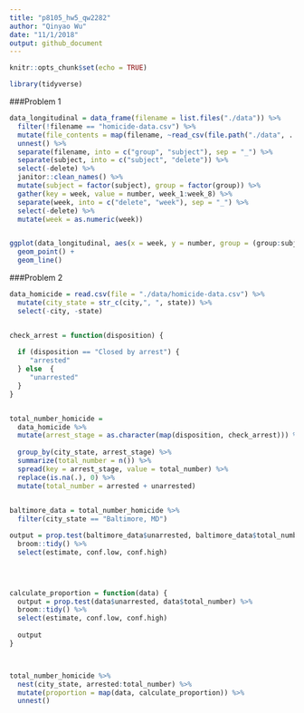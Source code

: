 ```yaml
---
title: "p8105_hw5_qw2282"
author: "Qinyao Wu"
date: "11/1/2018"
output: github_document
---
```


```r
knitr::opts_chunk$set(echo = TRUE)

library(tidyverse)
```

###Problem 1

```r
data_longitudinal = data_frame(filename = list.files("./data")) %>%
  filter(!filename == "homicide-data.csv") %>% 
  mutate(file_contents = map(filename, ~read_csv(file.path("./data", . )))) %>% 
  unnest() %>% 
  separate(filename, into = c("group", "subject"), sep = "_") %>% 
  separate(subject, into = c("subject", "delete")) %>% 
  select(-delete) %>% 
  janitor::clean_names() %>% 
  mutate(subject = factor(subject), group = factor(group)) %>% 
  gather(key = week, value = number, week_1:week_8) %>% 
  separate(week, into = c("delete", "week"), sep = "_") %>% 
  select(-delete) %>% 
  mutate(week = as.numeric(week))


ggplot(data_longitudinal, aes(x = week, y = number, group = (group:subject), color = group)) +
  geom_point() +
  geom_line()
```

###Problem 2

```r
data_homicide = read.csv(file = "./data/homicide-data.csv") %>% 
  mutate(city_state = str_c(city,", ", state)) %>% 
  select(-city, -state) 


check_arrest = function(disposition) {
  
  if (disposition == "Closed by arrest") {
     "arrested"
  } else  {
     "unarrested"
  }
}


total_number_homicide = 
  data_homicide %>% 
  mutate(arrest_stage = as.character(map(disposition, check_arrest))) %>% 
  
  group_by(city_state, arrest_stage) %>% 
  summarize(total_number = n()) %>% 
  spread(key = arrest_stage, value = total_number) %>% 
  replace(is.na(.), 0) %>% 
  mutate(total_number = arrested + unarrested) 
  

baltimore_data = total_number_homicide %>% 
  filter(city_state == "Baltimore, MD") 

output = prop.test(baltimore_data$unarrested, baltimore_data$total_number) %>% 
  broom::tidy() %>% 
  select(estimate, conf.low, conf.high)


  


```

```r
calculate_proportion = function(data) {
  output = prop.test(data$unarrested, data$total_number) %>% 
  broom::tidy() %>% 
  select(estimate, conf.low, conf.high)
  
  output
}



total_number_homicide %>% 
  nest(city_state, arrested:total_number) %>% 
  mutate(proportion = map(data, calculate_proportion)) %>% 
  unnest()
```

